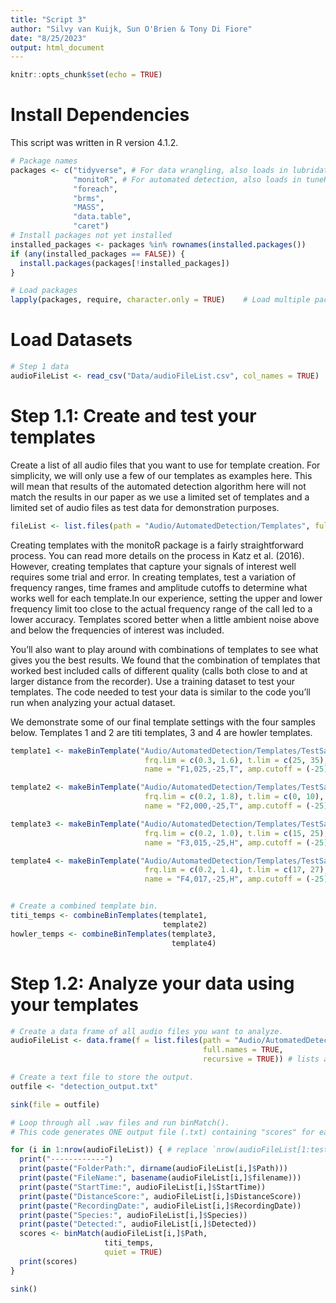 ```yaml
---
title: "Script 3"
author: "Silvy van Kuijk, Sun O'Brien & Tony Di Fiore"
date: "8/25/2023"
output: html_document
---
```


```r
knitr::opts_chunk$set(echo = TRUE)
```

# Install Dependencies
This script was written in R version 4.1.2.
```r
# Package names
packages <- c("tidyverse", # For data wrangling, also loads in lubridate, dplyr, ggplot2.
              "monitoR", # For automated detection, also loads in tuneR.
              "foreach",
              "brms",
              "MASS",
              "data.table",
              "caret") 
# Install packages not yet installed
installed_packages <- packages %in% rownames(installed.packages())
if (any(installed_packages == FALSE)) {
  install.packages(packages[!installed_packages])
}

# Load packages
lapply(packages, require, character.only = TRUE)    # Load multiple packages
```

# Load Datasets

```r
# Step 1 data
audioFileList <- read_csv("Data/audioFileList.csv", col_names = TRUE)
```


# Step 1.1: Create and test your templates
Create a list of all audio files that you want to use for template creation. For simplicity, we will only use a few of our templates as examples here. This will mean that results of the automated detection algorithm here will not match the results in our paper as we use a limited set of templates and a limited set of audio files as test data for demonstration purposes.
```r
fileList <- list.files(path = "Audio/AutomatedDetection/Templates", full.names = TRUE) # Get a list of all files in directory.
```


Creating templates with the monitoR package is a fairly straightforward process. You can read more details on the process in Katz et al. (2016). However, creating templates that capture your signals of interest well requires some trial and error. In creating templates, test a variation of frequency ranges, time frames and amplitude cutoffs to determine what works well for each template.In our experience, setting the upper and lower frequency limit too close to the actual frequency range of the call led to a lower accuracy. Templates scored better when a little ambient noise above and below the frequencies of interest was included. 

You'll also want to play around with combinations of templates to see what gives you the best results. We found that the combination of templates that worked best included calls of different quality (calls both close to and at larger distance from the recorder).
Use a training dataset to test your templates. The code needed to test your data is similar to the code you'll run when analyzing your actual dataset.

We demonstrate some of our final template settings with the four samples below. Templates 1 and 2 are titi templates, 3 and 4 are howler templates.
```r
template1 <- makeBinTemplate("Audio/AutomatedDetection/Templates/TestSample_001.wav",
                              frq.lim = c(0.3, 1.6), t.lim = c(25, 35), 
                              name = "F1,025,-25,T", amp.cutoff = (-25))

template2 <- makeBinTemplate("Audio/AutomatedDetection/Templates/TestSample_002.wav",
                              frq.lim = c(0.2, 1.8), t.lim = c(0, 10), 
                              name = "F2,000,-25,T", amp.cutoff = (-25))

template3 <- makeBinTemplate("Audio/AutomatedDetection/Templates/TestSample_006.wav",
                              frq.lim = c(0.2, 1.0), t.lim = c(15, 25), 
                              name = "F3,015,-25,H", amp.cutoff = (-25))

template4 <- makeBinTemplate("Audio/AutomatedDetection/Templates/TestSample_007.wav",
                              frq.lim = c(0.2, 1.4), t.lim = c(17, 27), 
                              name = "F4,017,-25,H", amp.cutoff = (-25))


# Create a combined template bin.
titi_temps <- combineBinTemplates(template1,
                                  template2)
howler_temps <- combineBinTemplates(template3,
                                    template4)
```

# Step 1.2: Analyze your data using your templates
```r
# Create a data frame of all audio files you want to analyze.
audioFileList <- data.frame(f = list.files(path = "Audio/AutomatedDetection/TestData",
                                           full.names = TRUE, 
                                           recursive = TRUE)) # lists all of files recursively
```


```r
# Create a text file to store the output.
outfile <- "detection_output.txt"

sink(file = outfile)
```

```r
# Loop through all .wav files and run binMatch().
# This code generates ONE output file (.txt) containing "scores" for each .wav file (n = 1200 total)

for (i in 1:nrow(audioFileList)) { # replace `nrow(audioFileList[1:testfiles,]` with `nrow(audioFileList)` to run entire dataset
  print("------------")
  print(paste("FolderPath:", dirname(audioFileList[i,]$Path)))
  print(paste("FileName:", basename(audioFileList[i,]$filename)))
  print(paste("StartTime:", audioFileList[i,]$StartTime))
  print(paste("DistanceScore:", audioFileList[i,]$DistanceScore))
  print(paste("RecordingDate:", audioFileList[i,]$RecordingDate))
  print(paste("Species:", audioFileList[i,]$Species))
  print(paste("Detected:", audioFileList[i,]$Detected))
  scores <- binMatch(audioFileList[i,]$Path, 
                     titi_temps, 
                     quiet = TRUE) 
  print(scores)
}

sink()
```


